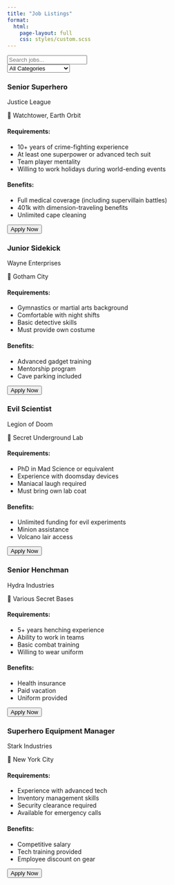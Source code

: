 ```yaml
---
title: "Job Listings"
format: 
  html:
    page-layout: full
    css: styles/custom.scss
---
```



```{=html}

<div class="container py-5">
  <div class="row mb-4">
    <div class="col-md-8">
      <input type="text" id="searchInput" class="form-control" placeholder="Search jobs...">
    </div>
    <div class="col-md-4">
      <select id="categoryFilter" class="form-control">
        <option value="all">All Categories</option>
        <option value="hero">Hero Positions</option>
        <option value="sidekick">Sidekick Positions</option>
        <option value="villain">Villain Positions</option>
        <option value="henchman">Henchman Positions</option>
        <option value="support">Support Staff</option>
      </select>
    </div>
  </div>

  <div class="directory-grid" id="jobListings">
    <!-- Hero Positions -->
    <div class="job-card" data-category="hero">
      <h3>Senior Superhero</h3>
      <p class="company">Justice League</p>
      <p class="location">📍 Watchtower, Earth Orbit</p>
      <div class="requirements">
        <h4>Requirements:</h4>
        <ul>
          <li>10+ years of crime-fighting experience</li>
          <li>At least one superpower or advanced tech suit</li>
          <li>Team player mentality</li>
          <li>Willing to work holidays during world-ending events</li>
        </ul>
      </div>
      <div class="benefits">
        <h4>Benefits:</h4>
        <ul>
          <li>Full medical coverage (including supervillain battles)</li>
          <li>401k with dimension-traveling benefits</li>
          <li>Unlimited cape cleaning</li>
        </ul>
      </div>
      <button class="btn btn-hero">Apply Now</button>
    </div>

    <!-- Sidekick Position -->
    <div class="job-card" data-category="sidekick">
      <h3>Junior Sidekick</h3>
      <p class="company">Wayne Enterprises</p>
      <p class="location">📍 Gotham City</p>
      <div class="requirements">
        <h4>Requirements:</h4>
        <ul>
          <li>Gymnastics or martial arts background</li>
          <li>Comfortable with night shifts</li>
          <li>Basic detective skills</li>
          <li>Must provide own costume</li>
        </ul>
      </div>
      <div class="benefits">
        <h4>Benefits:</h4>
        <ul>
          <li>Advanced gadget training</li>
          <li>Mentorship program</li>
          <li>Cave parking included</li>
        </ul>
      </div>
      <button class="btn btn-hero">Apply Now</button>
    </div>

    <!-- Villain Position -->
    <div class="job-card" data-category="villain">
      <h3>Evil Scientist</h3>
      <p class="company">Legion of Doom</p>
      <p class="location">📍 Secret Underground Lab</p>
      <div class="requirements">
        <h4>Requirements:</h4>
        <ul>
          <li>PhD in Mad Science or equivalent</li>
          <li>Experience with doomsday devices</li>
          <li>Maniacal laugh required</li>
          <li>Must bring own lab coat</li>
        </ul>
      </div>
      <div class="benefits">
        <h4>Benefits:</h4>
        <ul>
          <li>Unlimited funding for evil experiments</li>
          <li>Minion assistance</li>
          <li>Volcano lair access</li>
        </ul>
      </div>
      <button class="btn btn-hero">Apply Now</button>
    </div>

    <!-- Henchman Position -->
    <div class="job-card" data-category="henchman">
      <h3>Senior Henchman</h3>
      <p class="company">Hydra Industries</p>
      <p class="location">📍 Various Secret Bases</p>
      <div class="requirements">
        <h4>Requirements:</h4>
        <ul>
          <li>5+ years henching experience</li>
          <li>Ability to work in teams</li>
          <li>Basic combat training</li>
          <li>Willing to wear uniform</li>
        </ul>
      </div>
      <div class="benefits">
        <h4>Benefits:</h4>
        <ul>
          <li>Health insurance</li>
          <li>Paid vacation</li>
          <li>Uniform provided</li>
        </ul>
      </div>
      <button class="btn btn-hero">Apply Now</button>
    </div>

    <!-- Support Staff -->
    <div class="job-card" data-category="support">
      <h3>Superhero Equipment Manager</h3>
      <p class="company">Stark Industries</p>
      <p class="location">📍 New York City</p>
      <div class="requirements">
        <h4>Requirements:</h4>
        <ul>
          <li>Experience with advanced tech</li>
          <li>Inventory management skills</li>
          <li>Security clearance required</li>
          <li>Available for emergency calls</li>
        </ul>
      </div>
      <div class="benefits">
        <h4>Benefits:</h4>
        <ul>
          <li>Competitive salary</li>
          <li>Tech training provided</li>
          <li>Employee discount on gear</li>
        </ul>
      </div>
      <button class="btn btn-hero">Apply Now</button>
    </div>
  </div>
</div>

<script>
document.addEventListener('DOMContentLoaded', function() {
    const searchInput = document.getElementById('searchInput');
    const categoryFilter = document.getElementById('categoryFilter');
    const jobCards = document.querySelectorAll('.job-card');

    function filterJobs() {
        const searchTerm = searchInput.value.toLowerCase();
        const selectedCategory = categoryFilter.value;

        jobCards.forEach(card => {
            const cardText = card.textContent.toLowerCase();
            const cardCategory = card.dataset.category;
            
            const matchesSearch = cardText.includes(searchTerm);
            const matchesCategory = selectedCategory === 'all' || cardCategory === selectedCategory;

            card.style.display = matchesSearch && matchesCategory ? 'block' : 'none';
        });
    }

    searchInput.addEventListener('input', filterJobs);
    categoryFilter.addEventListener('change', filterJobs);
});
</script>

```
